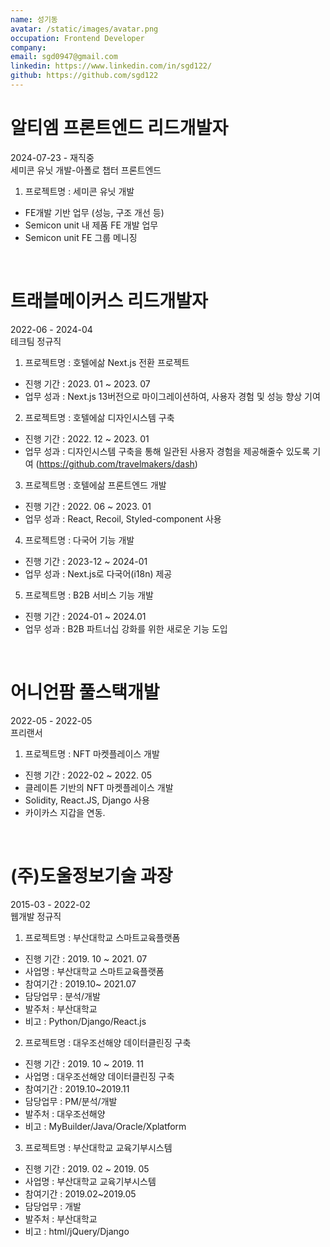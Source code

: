 ```yaml
---
name: 성기동
avatar: /static/images/avatar.png
occupation: Frontend Developer
company:
email: sgd0947@gmail.com
linkedin: https://www.linkedin.com/in/sgd122/
github: https://github.com/sgd122
---
```


# 알티엠 프론트엔드 리드개발자
2024-07-23 - 재직중<br/>
세미콘 유닛 개발-아폴로 챕터 프론트엔드

1. 프로젝트명 : 세미콘 유닛 개발
- FE개발 기반 업무 (성능, 구조 개선 등)
- Semicon unit 내 제품 FE 개발 업무
- Semicon unit FE 그룹 메니징

<br/>

# 트래블메이커스 리드개발자
2022-06 - 2024-04<br/>
테크팀 정규직

1. 프로젝트명 : 호텔에삶 Next.js 전환 프로젝트
- 진행 기간 : 2023. 01 ~ 2023. 07
- 업무 성과 : Next.js 13버전으로 마이그레이션하여, 사용자 경험 및 성능 향상 기여

2. 프로젝트명 : 호텔에삶 디자인시스템 구축
- 진행 기간 : 2022. 12 ~ 2023. 01
- 업무 성과 : 디자인시스템 구축을 통해 일관된 사용자 경험을 제공해줄수 있도록 기여
(https://github.com/travelmakers/dash)

3. 프로젝트명 : 호텔에삶 프론트엔드 개발
- 진행 기간 : 2022. 06 ~ 2023. 01
- 업무 성과 : React, Recoil, Styled-component 사용

4. 프로젝트명 : 다국어 기능 개발
- 진행 기간 : 2023-12 ~ 2024-01
- 업무 성과 : Next.js로 다국어(i18n) 제공

5. 프로젝트명 : B2B 서비스 기능 개발
- 진행 기간 : 2024-01 ~ 2024.01
- 업무 성과 : B2B 파트너십 강화를 위한 새로운 기능 도입

<br/>

# 어니언팜 풀스택개발
2022-05 - 2022-05<br/>
프리랜서

1. 프로젝트명 : NFT 마켓플레이스 개발
- 진행 기간 : 2022-02 ~ 2022. 05
- 클레이튼 기반의 NFT 마켓플레이스 개발
- Solidity, React.JS, Django 사용
- 카이카스 지갑을 연동.

<br/>

# (주)도울정보기술 과장
2015-03 - 2022-02<br/>
웹개발 정규직

1. 프로젝트명 : 부산대학교 스마트교육플랫폼
- 진행 기간 : 2019. 10 ~ 2021. 07
- 사업명 : 부산대학교 스마트교육플랫폼
- 참여기간 : 2019.10~ 2021.07
- 담당업무 : 분석/개발
- 발주처 : 부산대학교
- 비고 : Python/Django/React.js

2. 프로젝트명 : 대우조선해양 데이터클린징 구축
- 진행 기간 : 2019. 10 ~ 2019. 11
- 사업명 : 대우조선해양 데이터클린징 구축
- 참여기간 : 2019.10~2019.11
- 담당업무 : PM/분석/개발
- 발주처 : 대우조선해양
- 비고 : MyBuilder/Java/Oracle/Xplatform

3. 프로젝트명 : 부산대학교 교육기부시스템
- 진행 기간 : 2019. 02 ~ 2019. 05
- 사업명 : 부산대학교 교육기부시스템
- 참여기간 : 2019.02~2019.05
- 담당업무 : 개발
- 발주처 : 부산대학교
- 비고 : html/jQuery/Django